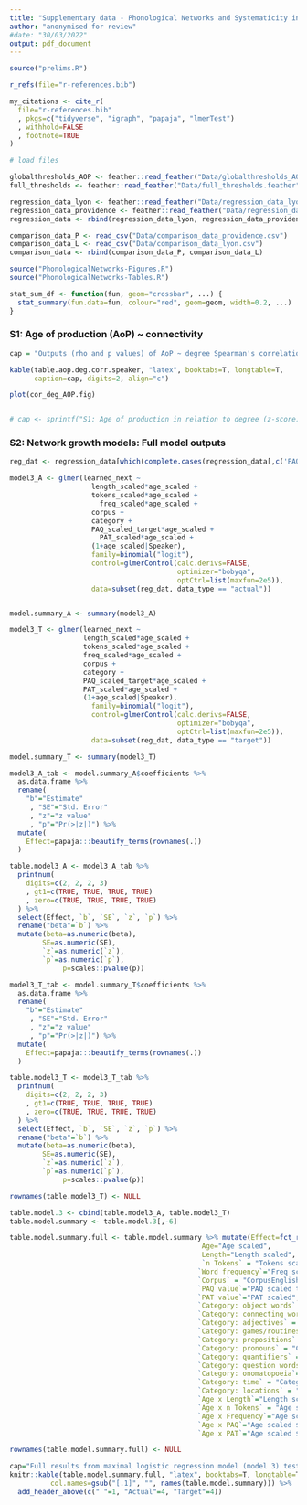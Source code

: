 ```yaml
---
title: "Supplementary data - Phonological Networks and Systematicity in Early Lexical Acquisition"
author: "anonymised for review"
#date: "30/03/2022"
output: pdf_document
---
```


```r

source("prelims.R")

r_refs(file="r-references.bib")

my_citations <- cite_r(
  file="r-references.bib"
  , pkgs=c("tidyverse", "igraph", "papaja", "lmerTest")
  , withhold=FALSE
  , footnote=TRUE
)

# load files

globalthresholds_AOP <- feather::read_feather("Data/globalthresholds_AOP.feather")
full_thresholds <- feather::read_feather("Data/full_thresholds.feather")

regression_data_lyon <- feather::read_feather("Data/regression_data_lyon.feather")
regression_data_providence <- feather::read_feather("Data/regression_data_providence.feather")
regression_data <- rbind(regression_data_lyon, regression_data_providence)

comparison_data_P <- read_csv("Data/comparison_data_providence.csv")                                                            
comparison_data_L <- read_csv("Data/comparison_data_lyon.csv")
comparison_data <- rbind(comparison_data_P, comparison_data_L)

source("PhonologicalNetworks-Figures.R")
source("PhonologicalNetworks-Tables.R")

stat_sum_df <- function(fun, geom="crossbar", ...) {
  stat_summary(fun.data=fun, colour="red", geom=geom, width=0.2, ...)
}

```

### S1: Age of production (AoP) ~ connectivity



``` r
cap = "Outputs (rho and p values) of AoP ~ degree Spearman's correlation tests for each infant in the dataset."

kable(table.aop.deg.corr.speaker, "latex", booktabs=T, longtable=T, 
      caption=cap, digits=2, align="c")
```



```r


plot(cor_deg_AOP.fig)


# cap <- sprintf("S1: Age of production in relation to degree (z-score) of each word in the data. Individual points show individual word types produced in each month, with regression lines showing correlations for each infant. Data type (Actual vs. Target) is indexed by colour; shaded boxes show French data, un-shaded show English data.")
```


\newpage

### S2: Network growth models: Full model outputs

```r

reg_dat <- regression_data[which(complete.cases(regression_data[,c('PAQ_scaled_target', 'PAT_scaled', 'length_scaled', 'freq_scaled', 'age_scaled', 'corpus')])),]

model3_A <- glmer(learned_next ~
                    length_scaled*age_scaled +
                    tokens_scaled*age_scaled +
                      freq_scaled*age_scaled +
                    corpus +
                    category +
                    PAQ_scaled_target*age_scaled +
                      PAT_scaled*age_scaled +
                    (1+age_scaled|Speaker),
                    family=binomial("logit"),
                    control=glmerControl(calc.derivs=FALSE,
                                         optimizer="bobyqa",
                                         optCtrl=list(maxfun=2e5)),
                    data=subset(reg_dat, data_type == "actual"))


model.summary_A <- summary(model3_A)

model3_T <- glmer(learned_next ~
                  length_scaled*age_scaled +
                  tokens_scaled*age_scaled +
                  freq_scaled*age_scaled +
                  corpus +
                  category +
                  PAQ_scaled_target*age_scaled +
                  PAT_scaled*age_scaled +
                  (1+age_scaled|Speaker),
                    family=binomial("logit"),
                    control=glmerControl(calc.derivs=FALSE,
                                         optimizer="bobyqa",
                                         optCtrl=list(maxfun=2e5)),
                    data=subset(reg_dat, data_type == "target"))

model.summary_T <- summary(model3_T)

model3_A_tab <- model.summary_A$coefficients %>%
  as.data.frame %>%
  rename(
    "b"="Estimate"
     , "SE"="Std. Error"
     , "z"="z value"
     , "p"="Pr(>|z|)") %>%
  mutate(
    Effect=papaja:::beautify_terms(rownames(.))
  )

table.model3_A <- model3_A_tab %>%
  printnum(
    digits=c(2, 2, 2, 3)
    , gt1=c(TRUE, TRUE, TRUE, TRUE)
    , zero=c(TRUE, TRUE, TRUE, TRUE)
  ) %>%
  select(Effect, `b`, `SE`, `z`, `p`) %>%
  rename("beta"=`b`) %>%
  mutate(beta=as.numeric(beta),
        SE=as.numeric(SE),
        `z`=as.numeric(`z`),
        `p`=as.numeric(`p`),
             p=scales::pvalue(p))

model3_T_tab <- model.summary_T$coefficients %>%
  as.data.frame %>%
  rename(
    "b"="Estimate"
     , "SE"="Std. Error"
     , "z"="z value"
     , "p"="Pr(>|z|)") %>%
  mutate(
    Effect=papaja:::beautify_terms(rownames(.))
  )

table.model3_T <- model3_T_tab %>%
  printnum(
    digits=c(2, 2, 2, 3)
    , gt1=c(TRUE, TRUE, TRUE, TRUE)
    , zero=c(TRUE, TRUE, TRUE, TRUE)
  ) %>%
  select(Effect, `b`, `SE`, `z`, `p`) %>%
  rename("beta"=`b`) %>%
  mutate(beta=as.numeric(beta),
        SE=as.numeric(SE),
        `z`=as.numeric(`z`),
        `p`=as.numeric(`p`),
             p=scales::pvalue(p))

rownames(table.model3_T) <- NULL

table.model.3 <- cbind(table.model3_A, table.model3_T)
table.model.summary <- table.model.3[,-6]

table.model.summary.full <- table.model.summary %>% mutate(Effect=fct_recode(Effect,
                                               Age="Age scaled",
                                               Length="Length scaled",
                                               `n Tokens` = "Tokens scaled",
                                              `Word frequency`="Freq scaled",
                                              `Corpus` = "CorpusEnglish",
                                              `PAQ value`="PAQ scaled target",
                                              `PAT value`="PAT scaled",
                                              `Category: object words` = "Categoryobject word",
                                              `Category: connecting words` = "Categoryconnecting words",
                                              `Category: adjectives` = "Categorydescriptive words",
                                              `Category: games/routines` = "Categorygames routines",
                                              `Category: prepositions` = "Categoryprepositions",
                                              `Category: pronouns` = "Categorypronouns",
                                              `Category: quantifiers` = "Categoryquantifiers",
                                              `Category: question words` = "Categoryquestion words",
                                              `Category: onomatopoeia`= "Categorysounds",
                                              `Category: time` = "Categorytime words",
                                              `Category: locations` = "Categorylocations",
                                              `Age x Length`="Length scaled $\\times$ Age scaled",
                                              `Age x n Tokens` = "Age scaled $\\times$ Tokens scaled",
                                              `Age x Frequency`="Age scaled $\\times$ Freq scaled",
                                              `Age x PAQ`="Age scaled $\\times$ PAQ scaled target",
                                              `Age x PAT`="Age scaled $\\times$ PAT scaled"))

rownames(table.model.summary.full) <- NULL

```

```r
cap="Full results from maximal logistic regression model (model 3) testing the effects of network growth values, corpus (English as baseline), word frequency and word length to predict word acquisition. All variables were scaled and centred. Word category was defined according to word categories on the McArthur Bates CDI (Fenson et al., 1994)"
knitr::kable(table.model.summary.full, "latex", booktabs=T, longtable=T, caption=cap, digits=2, align="c",
          col.names=gsub("[.1]", "", names(table.model.summary))) %>%
  add_header_above(c(" "=1, "Actual"=4, "Target"=4))
```


